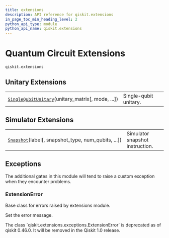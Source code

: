 ```yaml
---
title: extensions
description: API reference for qiskit.extensions
in_page_toc_min_heading_level: 2
python_api_type: module
python_api_name: qiskit.extensions
---
```


<span id="module-qiskit.extensions" />

<span id="qiskit-extensions" />

<span id="quantum-circuit-extensions-qiskit-extensions" />

# Quantum Circuit Extensions

<span id="module-qiskit.extensions" />

`qiskit.extensions`

## Unitary Extensions

|                                                                                                                                    |                       |
| ---------------------------------------------------------------------------------------------------------------------------------- | --------------------- |
| [`SingleQubitUnitary`](qiskit.extensions.SingleQubitUnitary "qiskit.extensions.SingleQubitUnitary")(unitary\_matrix\[, mode, ...]) | Single-qubit unitary. |

## Simulator Extensions

|                                                                                                                   |                                 |
| ----------------------------------------------------------------------------------------------------------------- | ------------------------------- |
| [`Snapshot`](qiskit.extensions.Snapshot "qiskit.extensions.Snapshot")(label\[, snapshot\_type, num\_qubits, ...]) | Simulator snapshot instruction. |

## Exceptions

The additional gates in this module will tend to raise a custom exception when they encounter problems.

### ExtensionError

<Class id="qiskit.extensions.ExtensionError" name="ExtensionError" github="https://github.com/qiskit/qiskit/tree/stable/0.46/qiskit/extensions/exceptions.py" signature="qiskit.extensions.ExtensionError(*message)">
  Base class for errors raised by extensions module.

  Set the error message.

  <Admonition title="Deprecated since version 0.46.0" type="danger">
    The class `qiskit.extensions.exceptions.ExtensionError` is deprecated as of qiskit 0.46.0. It will be removed in the Qiskit 1.0 release.
  </Admonition>
</Class>

